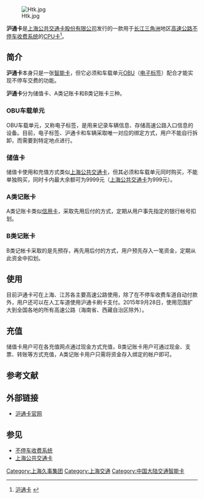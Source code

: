 [[File:Htk.jpg|right]]

'''沪通卡'''是[[上海公共交通卡股份有限公司|上海公共交通卡股份有限公司]]发行的一款用于[[长江三角洲|长江三角洲]]地区[[高速公路|高速公路]][[不停车收费系统|不停车收费系统]]的[[CPU卡|CPU卡]]<ref>[http://www.sptcc.com/etc/index.php 沪通卡] {{webarchive|url=https://web.archive.org/web/20100724175741/http://www.sptcc.com/etc/index.php |date=2010-07-24 }}</ref>。

== 简介 ==
'''沪通卡'''本身只是一张[[智能卡|智能卡]]，但它必须和车载单元[[OBU|OBU]]（[[电子标签|电子标签]]）配合才能实现不停车交费的功能。

'''沪通卡'''分为储值卡、A类记账卡和B类记账卡三种。

=== OBU车载单元 ===
OBU车载单元，又称电子标签，是用来记录车辆信息、存储高速公路入口信息的设备。目前，电子标签、沪通卡和车辆采取唯一对应的绑定方式，用户不能自行拆卸，而需要到特定地点进行。

=== 储值卡 ===
储值卡使用和充值方式类似[[上海公共交通卡|上海公共交通卡]]，但其必须和车载单元同时购买，不能单独购买，同时卡内最大余额可为9999元（[[上海公共交通卡|上海公共交通卡]]为999元）。

=== A类记账卡 ===
A类记账卡类似[[信用卡|信用卡]]，采取先用后付的方式，定期从用户事先指定的银行帐号扣划。

=== B类记账卡 ===
B类记帐卡采取的是先预存，再先用后付的方式，用户预先存入一笔资金，定期从此资金中扣划。

== 使用 ==
目前沪通卡可在上海、江苏各主要高速公路使用，除了在不停车收费车道自动付款外，用户还可以在人工车道使用沪通卡刷卡支付。2015年9月28日，使用范围扩大到全国各地的所有高速公路（海南省、西藏自治区除外）。

== 充值 ==
储值卡用户可在各充值网点通过现金方式充值，B类记账卡用户可通过现金、支票、转账等方式充值，A类记账卡用户只需将资金存入绑定的帐户即可。

== 参考文献 ==
{{Reflist|2}}

== 外部链接 ==
* [https://web.archive.org/web/20100724175741/http://www.sptcc.com/etc/index.php 沪通卡官网]

== 参见 ==
* [[不停车收费系统|不停车收费系统]]
* [[上海公共交通卡|上海公共交通卡]]

[[Category:上海久事集团|Category:上海久事集团]]
[[Category:上海交通|Category:上海交通]]
[[Category:中国大陆交通智能卡|Category:中国大陆交通智能卡]]

{{SH-stub}}